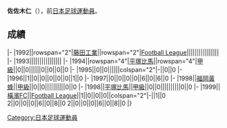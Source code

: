 {{unreferenced|time=2013-07-05T08:59:46+00:00}}
{{Infobox football biography
|name=佐佐木仁
|image=
|fullname=佐佐木仁
|birth_date={{Birth date and age|1973|7|9}}
|cityofbirth=[[岩手縣|岩手縣]]
|countryofbirth=[[日本|日本]]
|position=[[守門員_(足球)|守門員]]
|currentclub=
|years=1992-1998<br/>1998<br/>1999
|clubs=[[湘南比馬|藤田工業/平塚比馬]]<br/>→[[福岡黃蜂|福岡黃蜂]]<br/>[[橫濱FC|橫濱FC]]
|caps(goals)=
|nationalyears=
|nationalteam=
|nationalcaps(goals)=
}}
'''佐佐木仁'''（{{Bd|1973年|7月9日||}}），前[[日本|日本]][[足球|足球]][[運動員|運動員]]。

==成績==
{{Football player club statistics 1|YYN}}
{{Football player club statistics 2|JPN|YYN}}
|-
|1992||rowspan="2"|[[湘南比馬|藤田工業]]||rowspan="2"|[[Japan_Football_League|Football League]]||||||||||||||||
|-
|1993||||||||||||||||
|-
|1994||rowspan="4"|[[湘南比馬|平塚比馬]]||rowspan="4"|[[日本職業足球甲級聯賽|甲級]]||0||0||||||0||0||0||0
|-
|1995||0||0||||||colspan="2"|-||0||0
|-
|1996||1||0||0||0||0||0||1||0
|-
|1997||0||0||0||0||6||0||6||0
|-
|1998||[[福岡黃蜂|福岡黃蜂]]||[[日本職業足球甲級聯賽|甲級]]||0||0||||||||||0||0
|-
|1998||[[湘南比馬|平塚比馬]]||[[日本職業足球甲級聯賽|甲級]]||0||0||||||||||0||0
|-
|1999||[[橫濱FC|橫濱FC]]||[[Japan_Football_League|Football League]]||1||0||0||0||colspan="2"|-||1||0
{{Football player club statistics 3|1|JPN}}2||0||0||0||6||0||8||0
{{Football player club statistics 5}}2||0||0||0||6||0||8||0
|}

{{Japan-sport-bio-stub}}
{{Soccer-player-stub}}
[[Category:日本足球運動員|Category:日本足球運動員]]